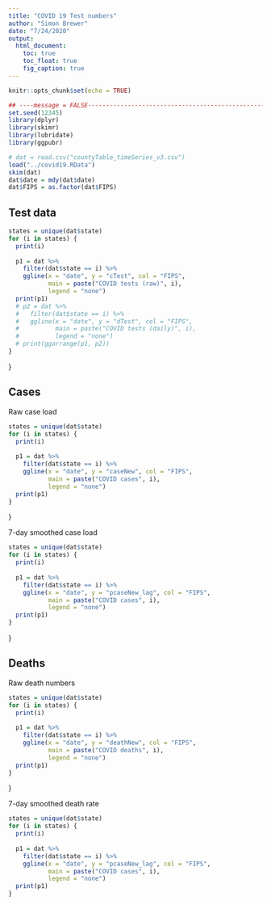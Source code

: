 ```yaml
---
title: "COVID 19 Test numbers"
author: "Simon Brewer"
date: "7/24/2020"
output:
  html_document:
    toc: true
    toc_float: true
    fig_caption: true
---
```


```r
knitr::opts_chunk$set(echo = TRUE)
```

```r
## ----message = FALSE----------------------------------------------------------
set.seed(12345)
library(dplyr)
library(skimr)
library(lubridate)
library(ggpubr)
```

```r
# dat = read.csv("countyTable_timeSeries_v3.csv")
load("../covid19.RData")
skim(dat)
dat$date = mdy(dat$date)
dat$FIPS = as.factor(dat$FIPS)
```

## Test data

```r
states = unique(dat$state)
for (i in states) {
  print(i)
  
  p1 = dat %>% 
    filter(dat$state == i) %>%
    ggline(x = "date", y = "cTest", col = "FIPS",
           main = paste("COVID tests (raw)", i),
           legend = "none")
  print(p1)
  # p2 = dat %>% 
  #   filter(dat$state == i) %>%
  #   ggline(x = "date", y = "dTest", col = "FIPS",
  #          main = paste("COVID tests (daily)", i),
  #          legend = "none")
  # print(ggarrange(p1, p2))
}
```
}

## Cases

Raw case load
```r
states = unique(dat$state)
for (i in states) {
  print(i)
  
  p1 = dat %>% 
    filter(dat$state == i) %>%
    ggline(x = "date", y = "caseNew", col = "FIPS",
           main = paste("COVID cases", i),
           legend = "none")
  print(p1)
}
```
}

7-day smoothed case load
```r
states = unique(dat$state)
for (i in states) {
  print(i)
  
  p1 = dat %>% 
    filter(dat$state == i) %>%
    ggline(x = "date", y = "pcaseNew_lag", col = "FIPS",
           main = paste("COVID cases", i),
           legend = "none")
  print(p1)
}
```
}

## Deaths

Raw death numbers
```r
states = unique(dat$state)
for (i in states) {
  print(i)
  
  p1 = dat %>% 
    filter(dat$state == i) %>%
    ggline(x = "date", y = "deathNew", col = "FIPS",
           main = paste("COVID deaths", i),
           legend = "none")
  print(p1)
}
```
}

7-day smoothed death rate
```r
states = unique(dat$state)
for (i in states) {
  print(i)
  
  p1 = dat %>% 
    filter(dat$state == i) %>%
    ggline(x = "date", y = "pcaseNew_lag", col = "FIPS",
           main = paste("COVID cases", i),
           legend = "none")
  print(p1)
}
```
